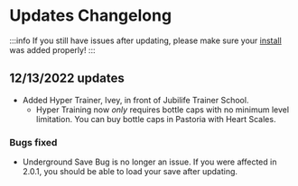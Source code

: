 # Updates Changelong
:::info
If you still have issues after updating, please make sure your [install](https://lumi.mrhe.ro/docs/category/installation) was added properly!
:::

## 12/13/2022 updates
- Added Hyper Trainer, Ivey, in front of Jubilife Trainer School.
  - Hyper Training now *only* requires bottle caps with no minimum level limitation. You can buy bottle caps in Pastoria with Heart Scales.

### Bugs fixed
- Underground Save Bug is no longer an issue. If you were affected in 2.0.1, you should be able to load your save after updating.
